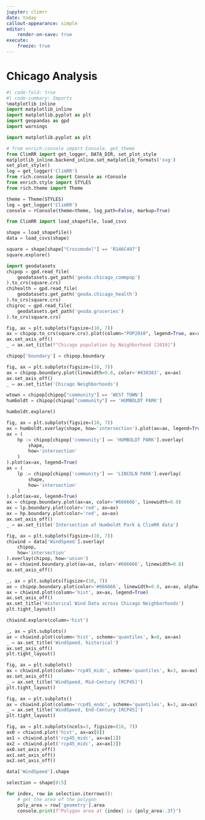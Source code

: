 ```yaml
---
jupyter: climrr
date: today
callout-appearance: simple
editor:
    render-on-save: true
execute:
    freeze: true
---
```


# Chicago Analysis

```python
#| code-fold: true
#| code-summary: Imports
%matplotlib inline
import matplotlib_inline
import matplotlib.pyplot as plt
import geopandas as gpd
import warnings

import matplotlib.pyplot as plt

# from enrich.console import Console, get_theme
from ClimRR import get_logger, DATA_DIR, set_plot_style
matplotlib_inline.backend_inline.set_matplotlib_formats('svg')
set_plot_style()
log = get_logger('ClimRR')
from rich.console import Console as rConsole
from enrich.style import STYLES
from rich.theme import Theme

theme = Theme(STYLES)
log = get_logger('ClimRR')
console = rConsole(theme=theme, log_path=False, markup=True)
```

```python
from ClimRR import load_shapefile, load_csvs

shape = load_shapefile()
data = load_csvs(shape)
```

```python
square = shape[shape["Crossmodel"] == 'R146C497']
square.explore()
```

```python
import geodatasets
chipop = gpd.read_file(
    geodatasets.get_path('geoda.chicago_commpop')
).to_crs(square.crs)
chihealth = gpd.read_file(
    geodatasets.get_path('geoda.chicago_health')
).to_crs(square.crs)
chigroc = gpd.read_file(
    geodatasets.get_path('geoda.groceries')
).to_crs(square.crs)
```

```python
fig, ax = plt.subplots(figsize=(10, 7))
ax = chipop.to_crs(square.crs).plot(column="POP2010", legend=True, ax=ax)
ax.set_axis_off()
_ = ax.set_title(f"Chicago population by Neighborhood [2010]")
```

```python
chipop['boundary'] = chipop.boundary
```

```python
fig, ax = plt.subplots(figsize=(10, 7))
ax = chipop.boundary.plot(linewidth=0.8, color='#838383', ax=ax)
ax.set_axis_off()
_ = ax.set_title('Chicago Neighborhoods')
```

```python
wtown = chipop[chipop["community"] == 'WEST TOWN']
humboldt = chipop[chipop["community"] == 'HUMBOLDT PARK']
```

```python
humboldt.explore()
```

```python
fig, ax = plt.subplots(figsize=(10, 7))
ax = humboldt.overlay(shape, how='intersection').plot(ax=ax, legend=True)
ax = (
    hp := chipop[chipop['community'] == 'HUMBOLDT PARK'].overlay(
        shape,
        how='intersection'
    )
).plot(ax=ax, legend=True)
ax = (
    lp := chipop[chipop['community'] == 'LINCOLN PARK'].overlay(
        shape,
        how='intersection'
    )
).plot(ax=ax, legend=True)
ax = chipop.boundary.plot(ax=ax, color='#666666', linewidth=0.8)
ax = lp.boundary.plot(color='red', ax=ax)
ax = hp.boundary.plot(color='red', ax=ax)
ax.set_axis_off()
_ = ax.set_title('Intersection of Humboldt Park & ClimRR data')
```

```python
fig, ax = plt.subplots(figsize=(10, 7))
chiwind = data['WindSpeed'].overlay(
    chipop,
    how='intersection'
).overlay(chipop, how='union')
ax = chiwind.boundary.plot(ax=ax, color='#666666', linewidth=0.8)
ax.set_axis_off()
```

```python
_, ax = plt.subplots(figsize=(10, 7))
ax = chipop.boundary.plot(color='#666666', linewidth=0.8, ax=ax, alpha=0.2)
ax = chiwind.plot(column='hist', ax=ax, legend=True)
ax.set_axis_off()
ax.set_title('Historical Wind Data across Chicago Neighborhoods')
plt.tight_layout()
```

```python
chiwind.explore(column='hist')
```

```python
_, ax = plt.subplots()
ax = chiwind.plot(column='hist', scheme='quantiles', k=8, ax=ax)
_ = ax.set_title('WindSpeed, historical')
ax.set_axis_off()
plt.tight_layout()
```

```python
fig, ax = plt.subplots()
ax = chiwind.plot(column='rcp45_midc', scheme='quantiles', k=3, ax=ax)
ax.set_axis_off()
_ = ax.set_title('WindSpeed, Mid-Century [RCP45]')
plt.tight_layout()
```

```python
fig, ax = plt.subplots()
ax = chiwind.plot(column='rcp45_endc', scheme='quantiles', k=3, ax=ax)
_ = ax.set_title('WindSpeed, End-Century [RCP45]')
plt.tight_layout()
```

```python
fig, ax = plt.subplots(ncols=3, figsize=(16, 7))
ax0 = chiwind.plot('hist', ax=ax[0])
ax1 = chiwind.plot('rcp45_midc', ax=ax[1])
ax2 = chiwind.plot('rcp45_midc', ax=ax[2])
ax0.set_axis_off()
ax1.set_axis_off()
ax2.set_axis_off()
```

```python
data['WindSpeed'].shape
```

```python
selection = shape[0:5]

for index, row in selection.iterrows():
    # get the area of the polygon
    poly_area = row['geometry'].area
    console.print(f"Polygon area at {index} is {poly_area:.3f}")
```
